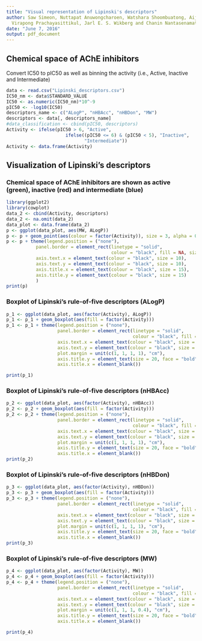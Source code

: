 ```yaml
---
title: "Visual representation of Lipinski's descriptors"
author: Saw Simeon, Nuttapat Anuwongcharoen, Watshara Shoombuatong, Aijaz Ahmad Malik,
  Virapong Prachayasittikul, Jarl E. S. Wikberg and Chanin Nantasenamat
date: "June 7, 2016"
output: pdf_document
---
```


## Chemical space of AChE inhibitors
Convert IC50 to pIC50 as well as binning the activity (i.e., Active, Inactive and Intermediate)

```r
data <- read.csv("Lipinski_descriptors.csv")
IC50_nm <- data$STANDARD_VALUE
IC50 <- as.numeric(IC50_nm)*10^-9
pIC50 <- -log10(IC50)
descriptors_name <- c("ALogP", "nHBAcc", "nHBDon", "MW")
descriptors <- data[, descriptors_name]
#data_classification <- cbind(pIC50, descriptors)
Activity <- ifelse(pIC50 > 6, "Active",
                      ifelse((pIC50 <= 6) & (pIC50 < 5), "Inactive", 
                             "Intermediate"))
Activity <- data.frame(Activity)

```

## Visualization of Lipinski's descriptors

### Chemical space of AChE inhibitors are shown as active (green), inactive (red) and intermediate (blue)

```r
library(ggplot2)
library(cowplot)
data_2 <- cbind(Activity, descriptors)
data_2 <- na.omit(data_2)
data_plot <- data.frame(data_2)
p <- ggplot(data_plot, aes(MW, ALogP))
p <- p + geom_point(aes(colour = factor(Activity)), size = 3, alpha = 0.2)
p <- p + theme(legend.position = ("none"),
           panel.border = element_rect(linetype = "solid",
                                       colour = "black", fill = NA, size = 1),
           axis.text.x = element_text(colour = "black", size = 10),
           axis.text.y = element_text(colour = "black", size = 10),
           axis.title.x = element_text(colour = "black", size = 15),
           axis.title.y = element_text(colour = "black", size = 15)
           )
print(p)
```

### Boxplot of Lipinski's rule-of-five descriptors (ALogP) 

```r

p_1 <- ggplot(data_plot, aes(factor(Activity), ALogP))
p_1 <- p_1 + geom_boxplot(aes(fill = factor(Activity)))
p_1 <- p_1 + theme(legend.position = ("none"),
                   panel.border = element_rect(linetype = "solid",
                                               colour = "black", fill = NA, size = 1),
                   axis.text.x = element_text(colour = "black", size = 15),
                   axis.text.y = element_text(colour = "black", size = 15),
                   plot.margin = unit(c(1, 1, 1, 1), "cm"),
                   axis.title.y = element_text(size = 20, face = "bold"),
                   axis.title.x = element_blank())

print(p_1)
```

### Boxplot of Lipinski's rule-of-five descriptors (nHBAcc) 

```r

p_2 <- ggplot(data_plot, aes(factor(Activity), nHBAcc))
p_2 <- p_2 + geom_boxplot(aes(fill = factor(Activity)))
p_2 <- p_2 + theme(legend.position = ("none"),
                   panel.border = element_rect(linetype = "solid",
                                               colour = "black", fill = NA, size = 1),
                   axis.text.x = element_text(colour = "black", size = 15),
                   axis.text.y = element_text(colour = "black", size = 15),
                   plot.margin = unit(c(1, 1, 1, 1), "cm"),
                   axis.title.y = element_text(size = 20, face = "bold"),
                   axis.title.x = element_blank())
print(p_2)
```

### Boxplot of Lipinski's rule-of-five descriptors (nHBDon) 

```r

p_3 <- ggplot(data_plot, aes(factor(Activity), nHBDon))
p_3 <- p_3 + geom_boxplot(aes(fill = factor(Activity)))
p_3 <- p_3 + theme(legend.position = ("none"),
                   panel.border = element_rect(linetype = "solid",
                                               colour = "black", fill = NA, size = 1),
                   axis.text.x = element_text(colour = "black", size = 15),
                   axis.text.y = element_text(colour = "black", size = 15),
                   plot.margin = unit(c(1, 1, 1, 1), "cm"),
                   axis.title.y = element_text(size = 20, face = "bold"),
                   axis.title.x = element_blank())
print(p_3)
```

### Boxplot of Lipinski's rule-of-five descriptors (MW) 

```r


p_4 <- ggplot(data_plot, aes(factor(Activity), MW))
p_4 <- p_4 + geom_boxplot(aes(fill = factor(Activity)))
p_4 <- p_4 + theme(legend.position = ("none"),
                   panel.border = element_rect(linetype = "solid",
                                               colour = "black", fill = NA, size = 1),
                   axis.text.x = element_text(colour = "black", size = 15),
                   axis.text.y = element_text(colour = "black", size = 15),
                   plot.margin = unit(c(1, 1, 1, 0.4), "cm"),
                   axis.title.y = element_text(size = 20, face = "bold"),
                   axis.title.x = element_blank()) 

print(p_4)
```


